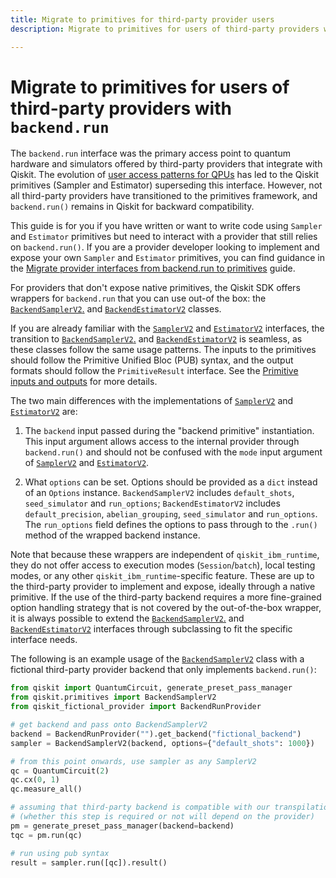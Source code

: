 ```yaml
---
title: Migrate to primitives for third-party provider users
description: Migrate to primitives for users of third-party providers with `backend.run`

---
```


# Migrate to primitives for users of third-party providers with `backend.run`

The `backend.run` interface was the primary access point to quantum hardware and simulators offered by third-party providers that integrate with Qiskit. The evolution of [user access patterns for QPUs](/migration-guides/qiskit-runtime#why-migrate-to-qiskit-runtime-primitives) has led to the Qiskit primitives (Sampler and Estimator) superseding this interface. However, not all third-party providers have transitioned to the primitives framework, and `backend.run()` remains in Qiskit for backward compatibility.

This guide is for you if you have written or want to write code using `Sampler` and `Estimator` 
primitives but need to interact with a provider that still relies on `backend.run()`. If you are a 
provider developer looking to implement and expose your own `Sampler` and 
`Estimator` primitives, you can find guidance in the [Migrate provider interfaces from backend.run to primitives](/migration-guides/external-providers-primitives-v2) guide.  

For providers that don't expose native primitives, the Qiskit SDK offers wrappers for `backend.run` that you can 
use out-of the box: the [`BackendSamplerV2`.](/api/qiskit/qiskit.primitives.BackendSamplerV2) and 
[`BackendEstimatorV2`](/api/qiskit/qiskit.primitives.BackendEstimatorV2) classes.

If you are already familiar with the [`SamplerV2`](/api/qiskit-ibm-runtime/sampler-v2) 
and [`EstimatorV2`](/api/qiskit-ibm-runtime/estimator-v2) interfaces, the transition to 
[`BackendSamplerV2`.](/api/qiskit/qiskit.primitives.BackendSamplerV2) and 
[`BackendEstimatorV2`](/api/qiskit/qiskit.primitives.BackendEstimatorV2) is seamless, as
these classes follow the same usage patterns. The inputs to the primitives should follow 
the Primitive Unified Bloc (PUB) syntax, and the output formats should follow the
`PrimitiveResult` interface. See the [Primitive inputs and outputs](/guides/primitive-input-output) for more details.

The two main differences with the implementations of [`SamplerV2`](/api/qiskit-ibm-runtime/sampler-v2) 
and [`EstimatorV2`](/api/qiskit-ibm-runtime/estimator-v2) are:

1.  The `backend` input passed during the "backend primitive" instantiation. This input argument allows access 
to the internal provider through `backend.run()` and should not be confused
with the `mode` input argument of [`SamplerV2`](/api/qiskit-ibm-runtime/sampler-v2) 
and [`EstimatorV2`](/api/qiskit-ibm-runtime/estimator-v2).

2. What `options` can be set. Options should be provided as a `dict` instead of an `Options` instance.
`BackendSamplerV2` includes `default_shots`, `seed_simulator` and `run_options`;
`BackendEstimatorV2` includes `default_precision`, `abelian_grouping`, `seed_simulator` and `run_options`.
The `run_options` field defines the options to pass through to the `.run()` method of the wrapped backend instance.

Note that because these wrappers are independent of `qiskit_ibm_runtime`, they do not offer access to execution
modes (`Session`/`batch`), local testing modes, or any other `qiskit_ibm_runtime`-specific feature. These are up to the
third-party provider to implement and expose, ideally through a native primitive. 
If the use of the third-party backend requires a more fine-grained option handling
strategy that is not covered by the out-of-the-box wrapper, it is always possible to extend the 
[`BackendSamplerV2`.](/api/qiskit/qiskit.primitives.BackendSamplerV2) and 
[`BackendEstimatorV2`](/api/qiskit/qiskit.primitives.BackendEstimatorV2) interfaces through subclassing to fit the specific 
interface needs.

The following is an example usage of the [`BackendSamplerV2`](/api/qiskit/qiskit.primitives.BackendSamplerV2) 
class with a fictional third-party provider backend that only implements `backend.run()`:

``` python
from qiskit import QuantumCircuit, generate_preset_pass_manager
from qiskit.primitives import BackendSamplerV2
from qiskit_fictional_provider import BackendRunProvider

# get backend and pass onto BackendSamplerV2
backend = BackendRunProvider("").get_backend("fictional_backend")
sampler = BackendSamplerV2(backend, options={"default_shots": 1000})

# from this point onwards, use sampler as any SamplerV2
qc = QuantumCircuit(2)
qc.cx(0, 1)
qc.measure_all()

# assuming that third-party backend is compatible with our transpilation pipeline
# (whether this step is required or not will depend on the provider)
pm = generate_preset_pass_manager(backend=backend)
tqc = pm.run(qc)

# run using pub syntax
result = sampler.run([qc]).result()
```
